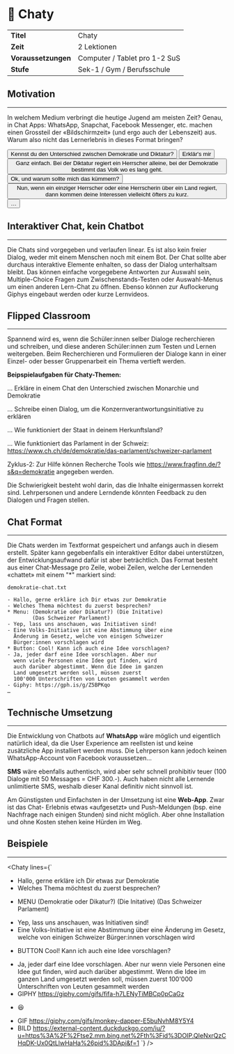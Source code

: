 
# 💬 Chaty

|                     |                               |
| ------------------- | ----------------------------- |
| **Titel**           | Chaty                         |
| **Zeit**            | 2 Lektionen                   |
| **Voraussetzungen** | Computer / Tablet pro 1-2 SuS |
| **Stufe**           | Sek-1 / Gym / Berufsschule    |

## Motivation

---

In welchem Medium verbringt die heutige Jugend am meisten Zeit? Genau, in Chat Apps:
WhatsApp, Snapchat, Facebook Messenger, etc. machen einen Grossteil der «Bildschirmzeit»
(und ergo auch der Lebenszeit) aus. Warum also nicht das Lernerlebnis in dieses Format
bringen?

<Info>

<Flex flexDirection="column" alignItems="flex-start">
<Button variant="outline" bg="#04B404" my={2}>
  Kennst du den Unterschied zwischen Demokratie und Diktatur?
</Button>

<Button variant="small" bg="#2E9AFE" alignSelf="flex-end">
  Erklär's mir
</Button>

<Button variant="outline" bg="#04B404" my={2} textAlign="left">
  Ganz einfach. Bei der Diktatur regiert ein Herrscher alleine, bei der
  Demokratie bestimmt das Volk wo es lang geht.
</Button>

<Button variant="small" bg="#2E9AFE" alignSelf="flex-end">
  Ok, und warum sollte mich das kümmern?
</Button>

<Button variant="outline" bg="#04B404" my={2} textAlign="left">
  Nun, wenn ein einziger Herrscher oder eine Herrscherin über ein Land regiert,
  dann kommen deine Interessen vielleicht öfters zu kurz.
</Button>

<Button variant="small" bg="#2E9AFE" alignSelf="flex-end">
  …
</Button>
</Flex>

</Info>

## Interaktiver Chat, kein Chatbot

---

Die Chats sind vorgegeben und verlaufen linear. Es ist also kein freier Dialog,
weder mit einem Menschen noch mit einem Bot. Der Chat sollte aber durchaus interaktive
Elemente enhalten, so dass der Dialog unterhaltsam bleibt. Das können einfache
vorgegebene Antworten zur Auswahl sein, Multiple-Choice Fragen zum Zwischenstands-Testen
oder Auswahl-Menus um einen anderen Lern-Chat zu öffnen. Ebenso können zur Auflockerung
Giphys eingebaut werden oder kurze Lernvideos.

## Flipped Classroom

---

Spannend wird es, wenn die Schüler:innen selber Dialoge recherchieren und
schreiben, und diese anderen Schüler:innen zum Testen und Lernen weitergeben.
Beim Recherchieren und Formulieren der Dialoge kann in einer Einzel- oder besser
Gruppenarbeit ein Thema vertieft werden.

<Info>

**Beipspielaufgaben für Chaty-Themen:**

… Erkläre in einem Chat den Unterschied zwischen Monarchie und Demokratie

… Schreibe einen Dialog, um die Konzernverantwortungsinitiative zu erklären

… Wie funktioniert der Staat in deinem Herkunftsland?

… Wie funktioniert das Parlament in der Schweiz: https://www.ch.ch/de/demokratie/das-parlament/schweizer-parlament

Zyklus-2: Zur Hilfe können Recherche Tools wie https://www.fragfinn.de/?s&q=demokratie angegeben werden.

</Info>

Die Schwierigkeit besteht wohl darin, das die Inhalte einigermassen korrekt sind.
Lehrpersonen und andere Lerndende könnten Feedback zu den Dialogen und Fragen stellen.

## Chat Format

---

Die Chats werden im Textformat gespeichert und anfangs auch in diesem erstellt. Später
kann gegebenfalls ein interaktiver Editor dabei unterstützen, der Entwicklungsaufwand
dafür ist aber beträchtlich. Das Format besteht aus einer Chat-Message pro Zeile, wobei
Zeilen, welche der Lernenden «chattet» mit einem "\*" markiert sind:

<Info>

```
demokratie-chat.txt

- Hallo, gerne erkläre ich Dir etwas zur Demokratie
- Welches Thema möchtest du zuerst besprechen?
* Menu: (Demokratie oder Dikatur?) (Die Initative)
        (Das Schweizer Parlament)
- Yep, lass uns anschauen, was Initiativen sind!
- Eine Volks-Initiative ist eine Abstimmung über eine
  Änderung im Gesetz, welche von einigen Schweizer
  Bürger:innen vorschlagen wird
* Button: Cool! Kann ich auch eine Idee vorschlagen?
- Ja, jeder darf eine Idee vorschlagen. Aber nur
  wenn viele Personen eine Idee gut finden, wird
  auch darüber abgestimmt. Wenn die Idee im ganzen
  Land umgesetzt werden soll, müssen zuerst
  100'000 Unterschriften von Leuten gesammelt werden
- Giphy: https://gph.is/g/Z5BPKqo
…
```

</Info>

## Technische Umsetzung

---

Die Entwicklung von Chatbots auf **WhatsApp** wäre möglich und eigentlich natürlich ideal,
da die User Experience am reellsten ist und keine zusätzliche App installiert werden muss.
Die Lehrperson kann jedoch keinen WhatsApp-Account von Facebook voraussetzen...

**SMS** wäre ebenfalls authentisch, wird aber sehr schnell prohibitiv teuer (100 Dialoge
mit 50 Messages = CHF 300.-). Auch haben nicht alle Lernende unlimitierte SMS, weshalb
dieser Kanal definitiv nicht sinnvoll ist.

Am Günstigsten und Einfachsten in der Umsetzung ist eine **Web-App**. Zwar ist das Chat-
Erlebnis etwas «aufgesetzt» und Push-Meldungen (bsp. eine Nachfrage nach einigen Stunden)
sind nicht möglich. Aber ohne Installation und ohne Kosten stehen keine Hürden im Weg.

## Beispiele

---

<Chaty
  lines={`
- Hallo, gerne erkläre ich Dir etwas zur Demokratie
- Welches Thema möchtest du zuerst besprechen?
* MENU (Demokratie oder Dikatur?) (Die Initative) (Das Schweizer Parlament)
- Yep, lass uns anschauen, was Initiativen sind!
- Eine Volks-Initiative ist eine Abstimmung über eine Änderung im Gesetz, welche von einigen Schweizer Bürger:innen vorschlagen wird
* BUTTON Cool! Kann ich auch eine Idee vorschlagen?
- Ja, jeder darf eine Idee vorschlagen. Aber nur wenn viele Personen eine Idee gut finden, wird auch darüber abgestimmt. Wenn die Idee im ganzen Land umgesetzt werden soll, müssen zuerst 100'000 Unterschriften von Leuten gesammelt werden
- GIPHY https://giphy.com/gifs/fifa-h7LENyTiMBCp0pCaGz
* 😆
- GIF https://giphy.com/gifs/monkey-dapper-E5buNvhM8Y5Y4
- BILD https://external-content.duckduckgo.com/iu/?u=https%3A%2F%2Ftse2.mm.bing.net%2Fth%3Fid%3DOIP.QIeNxrQzCHqDK-Ux0QtLlwHaHa%26pid%3DApi&f=1
`}
/>
